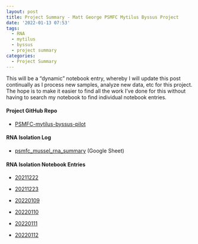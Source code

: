 ```yaml
---
layout: post
title: Project Summary - Matt George PSMFC Mytilus Byssus Project
date: '2022-01-13 07:53'
tags: 
  - RNA
  - mytilus
  - byssus
  - project summary
categories: 
  - Project Summary
---
```

This will be a “dynamic” notebook entry, whereby I will update this post continually as I process new samples, analyze new data, etc for this project. The hope is to make it easier to find all the work I've done for this without having to search my notebook to find individual notebook entries.

#### Project GitHub Repo

- [PSMFC-mytilus-byssus-pilot](https://github.com/mattgeorgephd/PSMFC-mytilus-byssus-pilot)


#### RNA Isolation Log

- [psmfc_mussel_rna_summary](https://docs.google.com/spreadsheets/d/1HizNOIfhSjppHDQrWLGiJhuDZKO8c-qm9JAz0Z5QIIQ/edit?usp=sharing) (Google Sheet)


#### RNA Isolation Notebook Entries

- [20211222](https://robertslab.github.io/sams-notebook/2021/12/22/RNA-Isolation-M.trossulus-Foot-and-Phenol-Gland.html)

- [20211223](https://robertslab.github.io/sams-notebook/2021/12/23/RNA-Isolation-M.trossulus-Phenol-Gland-and-Gill.html)

- [20220109](https://robertslab.github.io/sams-notebook/2022/01/09/RNA-Isolation-M.trossulus-Gill-and-Phenol-Gland.html)

- [20220110](https://robertslab.github.io/sams-notebook/2022/01/10/RNA-Isolation-M.trossulus-Gill-and-Phenol-Gland.html)

- [20220111](https://robertslab.github.io/sams-notebook/2022/01/11/RNA-Isolation-M.trossulus-Gill-and-Phenol-Gland.html)

- [20220112](https://robertslab.github.io/sams-notebook/2022/01/12/RNA-Isolation-M.trossulus-Gill.html)

